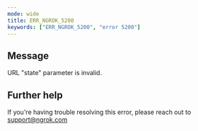 ```yaml
---
mode: wide
title: ERR_NGROK_5200
keywords: ["ERR_NGROK_5200", "error 5200"]
---
```


## Message

URL "state" parameter is invalid.

## Further help

If you're having trouble resolving this error, please reach out to [support@ngrok.com](mailto:support@ngrok.com?subject=Help%20with%20ERR_NGROK_5200)
